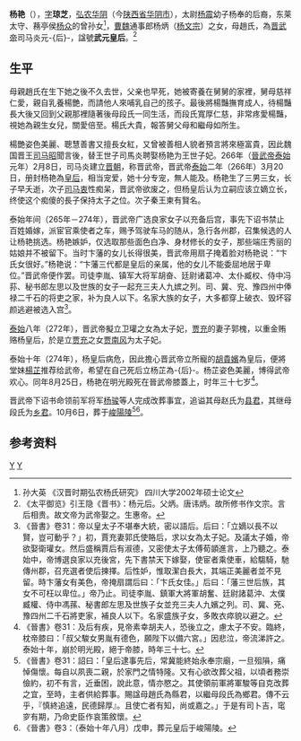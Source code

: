 {{otheruses}}
{{東亞女性歷史人物
|名稱 =楊艷
|身份 =
|國家 =
|時代 =
|屆數 =
|前任 = 
|繼任 = 
|圖片名稱 =
|圖片大小 =
|圖片說明 =
|姓=
|穆坤= <!--清代八旗满洲人物专用-->
|名=
|姓名=
|字=琼芝
|最高職務 =
|封爵 =
|封號 =
|位號=
|位階=
|品階=
|御稱號 =<!--日本皇族之稱號-->
|宮號1 =<!--日本皇族之宮號-->
|宮號2 =<!--朝鮮王族之宮號-->
|封地 =
|湯沐邑 =
|神號 =
|尊號 =
|族裔 = 
|信仰 = <!--指的是宗教信仰-->
|旗籍 =<!--清朝旗人專用-->
|氏族 =
|府邸 =
|世系 = 
|初名 =
|乳名 =<!--日本、朝鮮、琉球以外人物用-->
|幼名 =<!--日本人用-->
|兒名 =<!--朝鮮人用-->
|童名 =<!--琉球人用-->
|小字=
|號=
|法號=
|院號=
|其他名號=
|出生日期=238年
|出生地點=
|婚年=
|逝世日期=泰始十年（274年）七月初六日<br>{{death date and age|274|8|25|238|1|1}}
|逝世地點=明光殿
|諡號=武元皇后
|墓葬=峻阳陵
|祠廟=
|父親=蓩亭侯[[杨文宗|杨文宗]]
|嫡母=
|母親=赵氏
|夫=晋武帝[[司马炎|司马炎]]
|婚姻名份=
|夫之父=
|夫之母=
|夫之嫡母=
|夫之元配=
|夫之正室=
|夫之繼室=
|夫之平妻=
|夫之側室=
|兄弟=
|姊妹=
|嫡兄弟=
|嫡姊妹=
|庶兄弟=
|庶姊妹=
|同胞兄弟=
|同胞姊妹=
|異母兄弟=
|異母姊妹=
|異父兄弟=
|異父姊妹=
|繼兄弟=
|繼姊妹=
|子=毗陵悼王[[司馬軌|司馬軌]]、晋惠帝[[晉惠帝|司马衷]]、秦献王[[司馬柬|司馬柬]]
|女=[[平陽公主_(西晉)|平阳公主]]、[[新豐公主_(西晉)|新丰公主]]、[[陽平公主_(西晉)|阳平公主]]
|養子=
|養女=
|繼子=
|繼女=
|其他親屬 =舅：赵虞、赵俊（養父）<br>表妹：[[赵粲|赵粲]]
|經歷 = 
|著作 =
|注釋=}}
'''杨艳'''（{{bd|238年||274年|8月25日|catIdx=Y}}），[[表字|字]]'''琼芝'''，[[弘农郡|弘农]][[华阴县|华阴]]（今[[陕西省|陕西省]][[华阴市|华阴市]]），太尉[[杨震|杨震]]幼子杨奉的后裔，东莱太守、蓩亭侯[[杨众|杨众]]的曾孙女<ref> 孙大英 《汉晋时期弘农杨氏研究》 四川大学2002年硕士论文</ref>，[[曹魏|曹魏]]通事郎杨炳（[[杨文宗|杨文宗]]）之女，母趙氏，為[[司馬炎|晋武帝]]司马炎元-{后}-，諡號'''武元皇后'''。<ref>《太平御览》引王隐《晋书》：杨元后。父炳。唐讳炳。故所修书作文宗。言后相贵。故文帝为武帝娶之。生惠帝。</ref>

==生平==
母親趙氏在生下她之後不久去世，父亲也早死，她被寄養在舅舅的家裡，舅母慈祥仁愛，親自乳養楊艷，而請他人來哺乳自己的孩子。最後將楊豔撫育成人，待楊豔長大後又回到父親那裡隨著後母段氏一同生活，而段氏寬厚仁慈，非常疼愛楊豔，視她為親生女兒，關愛倍至。楊氏大貴，報答舅父母和繼母如所生。

楊艷姿色美麗、聰慧善書又擅長女紅，又曾被善相人貌者預言將來極富貴，因此魏国晋王[[司马昭|司马昭]]聞言後，替王世子司馬炎聘娶杨艳为王世子妃。266年（[[晉武帝|晉武帝]][[泰始_(西晋)|泰始]]元年）2月8日，司马炎建立[[晋朝|晋朝]]，称晋武帝，晋武帝[[泰始_(西晋)|泰始]]二年（266年）3月20日，册封杨艳為[[皇后|皇后]]，相当宠爱，她十分专宠，無人能及。杨艳生了三男三女，长子早夭逝，次子[[晉惠帝|司马衷]]性痴呆，晋武帝欲废之，但杨皇后认为立嗣应该立嫡立长，终使这个痴傻的長子保持太子之位。次子秦王柬有賢名。

泰始年间（265年－274年），晋武帝广选良家女子以充备后宫，事先下诏书禁止百姓婚嫁，派宦官乘使者之车，赐予驾驶车马的随从，急行各州郡，召集候选的人让杨艳挑选。杨艳嫉妒，仅选取那些面色白净、身材修长的女子，那些端庄秀丽的姑娘并不被留下。当时卞藩的女儿长得很美，晋武帝用扇子掩着脸对杨艳说：“卞氏女很好。”杨艳说：“卞藩三代都是皇后的亲属，他的女儿不能委屈地居于卑位。”晋武帝便作罢。司徒李胤、镇军大将军胡奋、廷尉诸葛冲、太仆臧权、侍中冯荪、秘书郎左思以及世族的女子一起充三夫人九嫔之列。司、冀、兖、豫四州中俸禄二千石的将吏之家，补为良人以下。名家大族的女子，大多都穿上破衣、毁坏容颜逃避被选入宫<ref>《晉書》卷31：帝以皇太子不堪奉大統，密以語后。后曰：「立嫡以長不以賢，豈可動乎？」初，賈充妻郭氏使賂后，求以女為太子妃。及議太子婚，帝欲娶衛瓘女。然后盛稱賈后有淑德，又密使太子太傅荀顗進言，上乃聽之。泰始中，帝博選良家以充後宮，先下書禁天下嫁娶，使宦者乘使車，給騶騎，馳傳州郡，召充選者使后揀擇。后性妒，惟取潔白長大，其端正美麗者並不見留。時卞藩女有美色，帝掩扇謂后曰：「卞氏女佳。」后曰：「藩三世后族，其女不可枉以卑位。」帝乃止。司徒李胤、鎮軍大將軍胡奮、廷尉諸葛沖、太僕臧權、侍中馮蓀、秘書郎左思及世族子女並充三夫人九嬪之列。司、冀、兗、豫四州二千石將吏家，補良人以下。名家盛族子女，多敗衣瘁貌以避之。</ref>。

[[泰始_(西晋)|泰始]]八年（272年），晋武帝擬立卫瓘之女為太子妃，[[贾充|贾充]]的妻子郭槐，以重金贿赂杨皇后，於是立[[贾充|贾充]]之女[[贾南风|贾南风]]为太子妃。

泰始十年（274年），杨皇后病危，因此擔心晋武帝立所寵的[[胡芳|胡貴嬪]]為皇后，便將堂妹[[楊芷|楊芷]]推荐给武帝，希望在自己死后立杨芷為-{后}-。杨芷姿色美麗，博得武帝欢心。同年8月25日，杨艳在明光殿死在晉武帝膝蓋上，时年三十七岁<ref>《晉書》卷31：及后有疾，見帝素幸胡夫人，恐後立之，慮太子不安。臨終，枕帝膝曰：「叔父駿女男胤有德色，願陛下以備六宮。」因悲泣，帝流涕許之。泰始十年，崩於明光殿，絕于帝膝，時年三十七。</ref>。

晋武帝下诏书命领前军将军[[杨骏|杨骏]]等人完成改葬事宜，追谥其母赵氏为[[县君|县君]]，其继母段氏为[[乡君|乡君]]。10月6日，葬于[[峻陽陵|峻陽陵]]<ref>《晉書》卷31：詔曰：「皇后逮事先后，常冀能終始永奉宗廟，一旦殂隕，痛悼傷懷。每自以夙喪二親，於家門之情特隆。又有心欲改葬父祖，以頃者務崇儉約，初不有言，近垂困，說此意，情亦愍之。其使領前軍將軍駿等自克改葬之宜，至時，主者供給葬事。賜諡母趙氏為縣君，以繼母段氏為鄉君。傳不云乎，『慎終追遠，民德歸厚』。且使亡者有知，尚或嘉之。」于是有司卜吉，窀穸有期，乃命史臣作哀策敘懷。</ref><ref>《晉書》卷3：（泰始十年八月）戊申，葬元皇后于峻陽陵。</ref>。

==参考资料==
{{reflist}}

{{晉朝皇后}}

{{start box}}
{{s-before|[[:Category:曹魏皇后|曹魏皇后]][[卞皇后_(魏元帝)|卞皇后]]}}
{{s-title|[[:Category:晉朝皇后|晋朝皇后]]|266年－274年}}
{{s-after|[[楊芷|楊芷]]}}
{{end box}}

[[Category:西晋皇后|Y]]
[[Category:弘农杨氏|Y]]